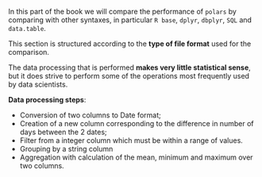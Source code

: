 In this part of the book we will compare the performance of `polars` by comparing 
with other syntaxes, in particular `R base`, `dplyr`, `dbplyr`, `SQL` and `data.table`.

This section is structured according to the **type of file format** used for the comparison.

::: {.callout-note}
The data processing that is performed **makes very little statistical sense**, but it does strive to perform some of the operations most frequently used by data scientists.
:::

**Data processing steps**:

- Conversion of two columns to Date format;
- Creation of a new column corresponding to the difference in number of days between the 2 dates;
- Filter from a integer column which must be within a range of values.
- Grouping by a string column
- Aggregation with calculation of the mean, minimum and maximum over two columns.

